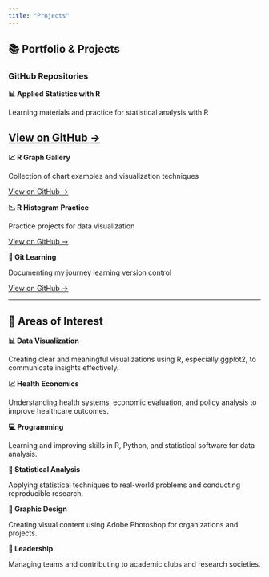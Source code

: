 ```yaml
---
title: "Projects"
---
```


::: {.content-section}

## 📚 Portfolio & Projects

### GitHub Repositories

::: {.card-grid}
::: {.card}
**📊 Applied Statistics with R**

Learning materials and practice for statistical analysis with R

[View on GitHub →](https://github.com/syedtoushik06)
---



:::

::: {.card}
**📈 R Graph Gallery**

Collection of chart examples and visualization techniques

[View on GitHub →](https://github.com/syedtoushik06)
:::

::: {.card}
**📉 R Histogram Practice**

Practice projects for data visualization

[View on GitHub →](https://github.com/syedtoushik06)
:::

::: {.card}
**🔄 Git Learning**

Documenting my journey learning version control

[View on GitHub →](https://github.com/syedtoushik06)
:::
:::

---

## 💝 Areas of Interest

::: {.card-grid}
::: {.card}
**📊 Data Visualization**

Creating clear and meaningful visualizations using R, especially ggplot2, to communicate insights effectively.
:::

::: {.card}
**📈 Health Economics**

Understanding health systems, economic evaluation, and policy analysis to improve healthcare outcomes.
:::

::: {.card}
**💻 Programming**

Learning and improving skills in R, Python, and statistical software for data analysis.
:::

::: {.card}
**🎯 Statistical Analysis**

Applying statistical techniques to real-world problems and conducting reproducible research.
:::

::: {.card}
**🎨 Graphic Design**

Creating visual content using Adobe Photoshop for organizations and projects.
:::

::: {.card}
**🤝 Leadership**

Managing teams and contributing to academic clubs and research societies.
:::
:::

:::